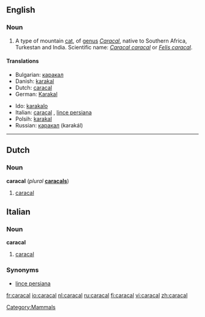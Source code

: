 ==English==

===Noun===
{{wikipedia}}
{{en-noun}}

#A type of mountain [[cat]], of [[genus]] ''[[Caracal]]'', native to Southern Africa, Turkestan and India. Scientific name: ''[[Caracal caracal]]'' or ''[[Felis caracal]]''.

====Translations====
{{top}}
*Bulgarian: [[каракал]]
*Danish: [[karakal]]
*Dutch: [[caracal#Dutch|caracal]] {{m}}
*German: [[Karakal]] {{m}}
{{mid}}
*Ido: [[karakalo]]
*Italian: [[#Italian|caracal]] {{m}}, [[lince persiana]] {{f}}
*Polsih: [[karakal]]
*Russian: [[каракал]] (karakál) {{m}}
{{bottom}}

[[Category:Mammals]]

----

==Dutch==

===Noun===
'''caracal''' {{m}} (''plural'' '''[[caracals]]''')

# [[caracal#English|caracal]]

==Italian==
===Noun===
'''caracal'''
# [[#English|caracal]]
===Synonyms===
*[[lince persiana]]

[[fr:caracal]]
[[io:caracal]]
[[nl:caracal]]
[[ru:caracal]]
[[fi:caracal]]
[[vi:caracal]]
[[zh:caracal]]
